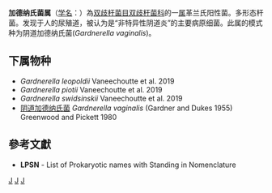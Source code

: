 {{Automatic taxobox
| taxon = Gardnerella
| authority = Greenwood and Pickett, 1980
| type species = 阴道加德纳氏菌<br>Gardnerella vaginalis
| type species authority = (Gardner and Dukes 1955) Greenwood and Pickett 1980
}}
'''加德纳氏菌属'''（[[学名|学名]]：{{lang|la|''Gardnerella''}}）為[[双歧杆菌目|双歧杆菌目]][[双歧杆菌科|双歧杆菌科]]的一[[属|属]]革兰氏阳性菌。多形态杆菌。发现于人的尿殖道，被认为是“非特异性阴道炎”的主要病原细菌。此属的模式种为阴道加德纳氏菌(''Gardnerella vaginalis'')。

==下属物种==
* ''Gardnerella leopoldii'' Vaneechoutte et al. 2019
* ''Gardnerella piotii'' Vaneechoutte et al. 2019
* ''Gardnerella swidsinskii'' Vaneechoutte et al. 2019
* [[阴道加德纳氏菌|阴道加德纳氏菌]] ''Gardnerella vaginalis'' (Gardner and Dukes 1955) Greenwood and Pickett 1980

==參考文獻==
{{reflist}}
* '''LPSN''' - List of Prokaryotic names with Standing in Nomenclature

{{taxonbar}}

[[Category:革兰氏阳性菌|J]]
[[Category:双歧杆菌目|J]]
[[Category:1980年描述的分类群|J]]